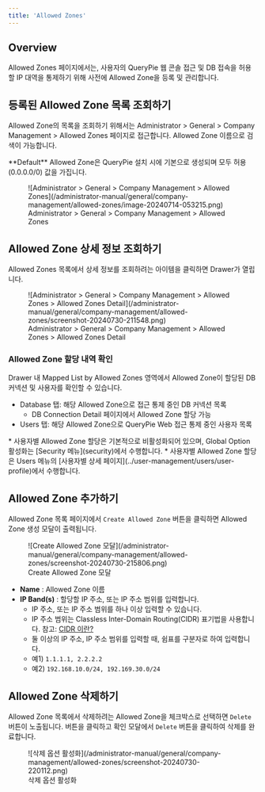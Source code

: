 ```yaml
---
title: 'Allowed Zones'
---
```



## Overview

Allowed Zones 페이지에서는, 사용자의 QueryPie 웹 콘솔 접근 및 DB 접속을 허용할 IP 대역을 통제하기 위해 사전에 Allowed Zone을 등록 및 관리합니다.


## 등록된 Allowed Zone 목록 조회하기

Allowed Zone의 목록을 조회하기 위해서는 Administrator &gt; General &gt; Company Management &gt; Allowed Zones 페이지로 접근합니다. Allowed Zone 이름으로 검색이 가능합니다.

<Callout type="info">
**Default**  Allowed Zone은 QueryPie 설치 시에 기본으로 생성되며 모두 허용(0.0.0.0/0) 값을 가집니다.
</Callout>

<figure data-layout="center" data-align="center">
![Administrator &gt; General &gt; Company Management &gt; Allowed Zones](/administrator-manual/general/company-management/allowed-zones/image-20240714-053215.png)
<figcaption>
Administrator &gt; General &gt; Company Management &gt; Allowed Zones
</figcaption>
</figure>


## Allowed Zone 상세 정보 조회하기

Allowed Zones 목록에서 상세 정보를 조회하려는 아이템을 클릭하면 Drawer가 열립니다.

<figure data-layout="center" data-align="center">
![Administrator &gt; General &gt; Company Management &gt; Allowed Zones &gt; Allowed Zones Detail](/administrator-manual/general/company-management/allowed-zones/screenshot-20240730-211548.png)
<figcaption>
Administrator &gt; General &gt; Company Management &gt; Allowed Zones &gt; Allowed Zones Detail
</figcaption>
</figure>

### Allowed Zone 할당 내역 확인

Drawer 내 Mapped List by Allowed Zones 영역에서 Allowed Zone이 할당된 DB 커넥션 및 사용자를 확인할 수 있습니다.

* Database 탭: 해당 Allowed Zone으로 접근 통제 중인 DB 커넥션 목록
    * DB Connection Detail 페이지에서 Allowed Zone 할당 가능
* Users 탭: 해당 Allowed Zone으로 QueryPie Web 접근 통제 중인 사용자 목록

<Callout type="info">
* 사용자별 Allowed Zone 할당은 기본적으로 비활성화되어 있으며, Global Option 활성화는 [Security 메뉴](security)에서 수행합니다. 
* 사용자별 Allowed Zone 할당은 Users 메뉴의 [사용자별 상세 페이지](../user-management/users/user-profile)에서 수행합니다.
</Callout>


## Allowed Zone 추가하기

Allowed Zone 목록 페이지에서 `Create Allowed Zone` 버튼을 클릭하면 Allowed Zone 생성 모달이 출력됩니다.

<figure data-layout="center" data-align="center">
![Create Allowed Zone 모달](/administrator-manual/general/company-management/allowed-zones/screenshot-20240730-215806.png)
<figcaption>
Create Allowed Zone 모달
</figcaption>
</figure>

*  **Name**  : Allowed Zone 이름 
*  **IP Band(s)**  : 할당할 IP 주소, 또는 IP 주소 범위를 입력합니다.
    * IP 주소, 또는 IP 주소 범위를 하나 이상 입력할 수 있습니다.
    * IP 주소 범위는 Classless Inter-Domain Routing(CIDR) 표기법을 사용합니다. 참고: [CIDR 이란?](https://aws.amazon.com/ko/what-is/cidr/)
    * 둘 이상의 IP 주소, IP 주소 범위를 입력할 때, 쉼표를 구분자로 하여 입력합니다.
    * 예1) `1.1.1.1, 2.2.2.2`
    * 예2) `192.168.10.0/24, 192.169.30.0/24`


## Allowed Zone 삭제하기

Allowed Zone 목록에서 삭제하려는 Allowed Zone을 체크박스로 선택하면 `Delete` 버튼이 노출됩니다. 버튼을 클릭하고 확인 모달에서 `Delete` 버튼을 클릭하여 삭제를 완료합니다.

<figure data-layout="center" data-align="center">
![삭제 옵션 활성화](/administrator-manual/general/company-management/allowed-zones/screenshot-20240730-220112.png)
<figcaption>
삭제 옵션 활성화
</figcaption>
</figure>


